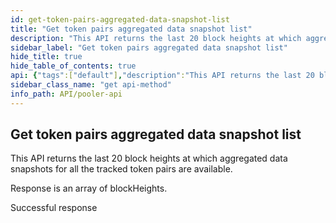 ```yaml
---
id: get-token-pairs-aggregated-data-snapshot-list
title: "Get token pairs aggregated data snapshot list"
description: "This API returns the last 20 block heights at which aggregated data snapshots for all the tracked token pairs are available."
sidebar_label: "Get token pairs aggregated data snapshot list"
hide_title: true
hide_table_of_contents: true
api: {"tags":["default"],"description":"This API returns the last 20 block heights at which aggregated data snapshots for all the tracked token pairs are available.\n\nResponse is an array of blockHeights.","security":[{"api_key":[]}],"responses":{"200":{"description":"Successful response"}},"method":"get","path":"/v2-pairs/snapshots","servers":[{"url":"https://uniswapv2.powerloom.io/api/","description":"Uniswap V2"},{"url":"https://quickswap-polygon.powerloom.io/api/","description":"Quickswap"},{"url":"https://sushiswap-eth.powerloom.io/api/","description":"Sushiswap"}],"securitySchemes":{"api_key":{"type":"apiKey","name":"X-API-Key","in":"header"}},"info":{"title":"Pooler API","version":"1.0.0"},"postman":{"name":"Get token pairs aggregated data snapshot list","description":{"content":"This API returns the last 20 block heights at which aggregated data snapshots for all the tracked token pairs are available.\n\nResponse is an array of blockHeights.","type":"text/plain"},"url":{"path":["v2-pairs","snapshots"],"host":["{{baseUrl}}"],"query":[],"variable":[]},"method":"GET","auth":{"type":"apikey","apikey":[{"type":"any","value":"X-API-Key","key":"key"},{"type":"any","value":"<API Key>","key":"value"},{"type":"any","value":"header","key":"in"}]}}}
sidebar_class_name: "get api-method"
info_path: API/pooler-api
---
```



## Get token pairs aggregated data snapshot list



This API returns the last 20 block heights at which aggregated data snapshots for all the tracked token pairs are available.

Response is an array of blockHeights.

<div><ApiTabs><TabItem label={"200"} value={"200"}><div>

Successful response

</div><div></div></TabItem></ApiTabs></div>
      